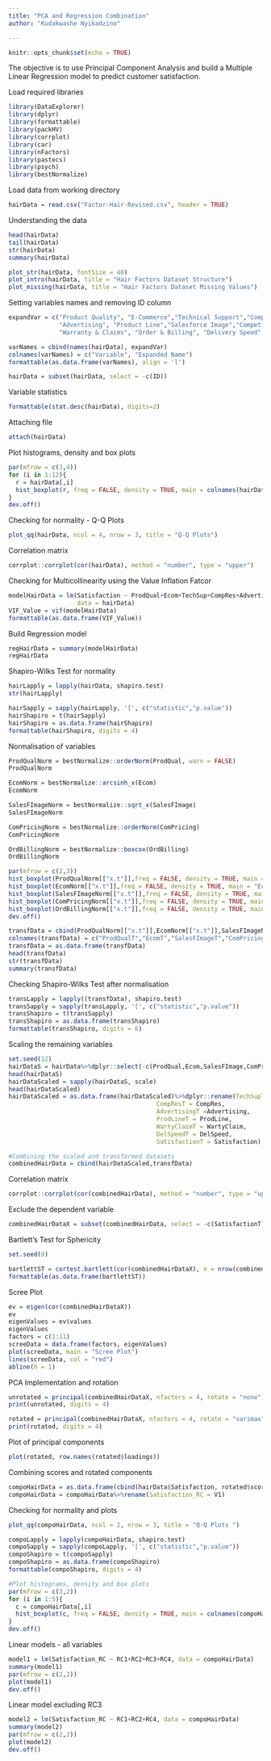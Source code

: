 ```yaml
---
title: "PCA and Regression Combination"
author: "Kudakwashe Nyikadzino"

---
```


```r
knitr::opts_chunk$set(echo = TRUE)
```


The objective is to use Principal Component Analysis and build a Multiple Linear Regression model to predict customer satisfaction.


Load required libraries
```r
library(DataExplorer)
library(dplyr)
library(formattable)
library(packHV)
library(corrplot)
library(car)
library(nFactors)
library(pastecs)
library(psych)
library(bestNormalize)

```


Load data from working directory
```r
hairData = read.csv("Factor-Hair-Revised.csv", header = TRUE)

```


Understanding the data
```r
head(hairData)
tail(hairData)
str(hairData)
summary(hairData)

plot_str(hairData, fontSize = 40)
plot_intro(hairData, title = "Hair Factors Dataset Structure")
plot_missing(hairData, title = "Hair Factors Dataset Missing Values")

```


Setting variables names and removing ID column
```r
expandVar = c("Product Quality", "E-Commerce","Technical Support","Complaint Resolution",
              "Advertising", "Product Line","Salesforce Image","Competitive Pricing",
              "Warranty & Claims", "Order & Billing", "Delivery Speed","Customer Satisfaction")

varNames = cbind(names(hairData), expandVar)
colnames(varNames) = c("Variable", "Expanded Name")
formattable(as.data.frame(varNames), align = 'l')

hairData = subset(hairData, select = -c(ID))

```


Variable statistics
```r
formattable(stat.desc(hairData), digits=2)

```


Attaching file
```r
attach(hairData)

```


Plot histograms, density and box plots
```r
par(mfrow = c(3,4))
for (i in 1:12){
  r = hairData[,i]
  hist_boxplot(r, freq = FALSE, density = TRUE, main = colnames(hairData[i]), xlab = "Score")
}
dev.off()

```


Checking for normality - Q-Q Plots
```r
plot_qq(hairData, ncol = 4, nrow = 3, title = "Q-Q Plots")

```


Correlation matrix
```r
corrplot::corrplot(cor(hairData), method = "number", type = "upper")

```


Checking for Multicollinearity using the Value Inflation Fatcor
```r

modelHairData = lm(Satisfaction ~ ProdQual+Ecom+TechSup+CompRes+Advertising+ProdLine+SalesFImage+ComPricing+WartyClaim+OrdBilling+DelSpeed,
                   data = hairData)
VIF_Value = vif(modelHairData)
formattable(as.data.frame(VIF_Value))
```


Build Regression model
```r
regHairData = summary(modelHairData)
regHairData

```


Shapiro-Wilks Test for normality
```r
hairLapply = lapply(hairData, shapiro.test)
str(hairLapply)

hairSapply = sapply(hairLapply, '[', c("statistic","p.value"))
hairShapiro = t(hairSapply)
hairShapiro = as.data.frame(hairShapiro)
formattable(hairShapiro, digits = 4)

```


Normalisation of variables
```r
ProdQualNorm = bestNormalize::orderNorm(ProdQual, warn = FALSE)
ProdQualNorm

EcomNorm = bestNormalize::arcsinh_x(Ecom)
EcomNorm

SalesFImageNorm = bestNormalize::sqrt_x(SalesFImage)
SalesFImageNorm

ComPricingNorm = bestNormalize::orderNorm(ComPricing)
ComPricingNorm

OrdBillingNorm = bestNormalize::boxcox(OrdBilling)
OrdBillingNorm

par(mfrow = c(2,3))
hist_boxplot(ProdQualNorm[["x.t"]],freq = FALSE, density = TRUE, main = "ProdQual - Normalised", xlab = "Scale")
hist_boxplot(EcomNorm[["x.t"]],freq = FALSE, density = TRUE, main = "Ecom - Normalised", xlab = "Scale")
hist_boxplot(SalesFImageNorm[["x.t"]],freq = FALSE, density = TRUE, main = "SalesFImage - Normalised", xlab = "Scale")
hist_boxplot(ComPricingNorm[["x.t"]],freq = FALSE, density = TRUE, main = "ComPricing - Normalised", xlab = "Scale")
hist_boxplot(OrdBillingNorm[["x.t"]],freq = FALSE, density = TRUE, main = "OrdBilling - Normalised", xlab = "Scale")
dev.off()

transfData = cbind(ProdQualNorm[["x.t"]],EcomNorm[["x.t"]],SalesFImageNorm[["x.t"]], ComPricingNorm[["x.t"]], OrdBillingNorm[["x.t"]])
colnames(transfData) = c("ProdQualT","EcomT","SalesFImageT","ComPricingT","OrdBillingT")
transfData = as.data.frame(transfData)
head(transfData)
str(transfData)
summary(transfData)

```


Checking Shapiro-Wilks Test after normalisation
```r
transLapply = lapply((transfData), shapiro.test)
transSapply = sapply(transLapply, '[', c("statistic","p.value"))
transShapiro = t(transSapply)
transShapiro = as.data.frame(transShapiro)
formattable(transShapiro, digits = 6)

```


Scaling the remaining variables
```r
set.seed(12)
hairDataS = hairData%>%dplyr::select(-c(ProdQual,Ecom,SalesFImage,ComPricing,OrdBilling))
head(hairDataS) 
hairDataScaled = sapply(hairDataS, scale)  
head(hairDataScaled)
hairDataScaled = as.data.frame(hairDataScaled)%>%dplyr::rename(TechSupT = TechSup, 
                                         CompResT = CompRes,
                                         AdvertisingT =Advertising,
                                         ProdLineT = ProdLine,
                                         WartyClaimT = WartyClaim,
                                         DelSpeedT = DelSpeed,
                                         SatisfactionT = Satisfaction)

#Combining the scaled and transformed datasets
combinedHairData = cbind(hairDataScaled,transfData)

```


Correlation matrix
```r
corrplot::corrplot(cor(combinedHairData), method = "number", type = "upper")

```


Exclude the dependent variable
```r
combinedHairDataX = subset(combinedHairData, select = -c(SatisfactionT))

```


Bartlett's Test for Sphericity
```r
set.seed(0)

bartlettST = cortest.bartlett(cor(combinedHairDataX), n = nrow(combinedHairDataX))
formattable(as.data.frame(bartlettST))

```


Scree Plot
```r
ev = eigen(cor(combinedHairDataX))
ev
eigenValues = ev$values
eigenValues
factors = c(1:11)
screeData = data.frame(factors, eigenValues)
plot(screeData, main = "Scree Plot")
lines(screeData, col = "red")
abline(h = 1)

```


PCA Implementation and rotation
```r
unrotated = principal(combinedHairDataX, nfactors = 4, rotate = "none")
print(unrotated, digits = 4)

rotated = principal(combinedHairDataX, nfactors = 4, rotate = "varimax")
print(rotated, digits = 4)

```


Plot of principal components
```r
plot(rotated, row.names(rotated$loadings))

```


Combining scores and rotated components
```r
compoHairData = as.data.frame(cbind(hairData$Satisfaction, rotated$scores))
compoHairData = compoHairData%>%rename(Satisfaction_RC = V1)

```


Checking for normality and plots
```r
plot_qq(compoHairData, ncol = 2, nrow = 3, title = "Q-Q Plots ")

compoLapply = lapply(compoHairData, shapiro.test)
compoSapply = sapply(compoLapply, '[', c("statistic","p.value"))
compoShapiro = t(compoSapply)
compoShapiro = as.data.frame(compoShapiro)
formattable(compoShapiro, digits = 4)

#Plot histograms, density and box plots
par(mfrow = c(3,2))
for (i in 1:5){
  c = compoHairData[,i]
  hist_boxplot(c, freq = FALSE, density = TRUE, main = colnames(compoHairData[i]), xlab = "Score")
}
dev.off()

```


Linear models - all variables
```r
model1 = lm(Satisfaction_RC ~ RC1+RC2+RC3+RC4, data = compoHairData)
summary(model1)
par(mfrow = c(2,2))
plot(model1)
dev.off()

```


Linear model excluding RC3
```r
model2 = lm(Satisfaction_RC ~ RC1+RC2+RC4, data = compoHairData)
summary(model2)
par(mfrow = c(2,2))
plot(model2)
dev.off()

```

